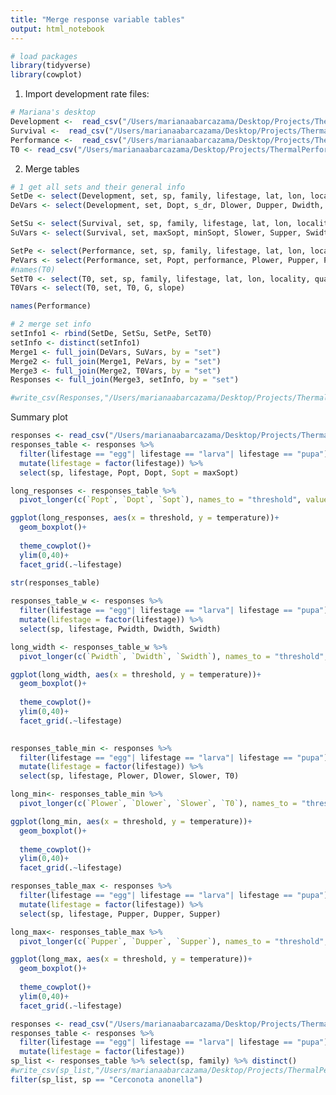 ```yaml
---
title: "Merge response variable tables"
output: html_notebook
---
```



```r
# load packages
library(tidyverse)
library(cowplot)

```

1. Import development rate files:
```r
# Mariana's desktop
Development <-  read_csv("/Users/marianaabarcazama/Desktop/Projects/ThermalPerformance/Development.csv")
Survival <-  read_csv("/Users/marianaabarcazama/Desktop/Projects/ThermalPerformance/Survival.csv")
Performance <-  read_csv("/Users/marianaabarcazama/Desktop/Projects/ThermalPerformance/PerformanceS.csv")
T0 <- read_csv("/Users/marianaabarcazama/Desktop/Projects/ThermalPerformance/T0-G.csv")
```


2. Merge tables 
```r
# 1 get all sets and their general info
SetDe <- select(Development, set, sp, family, lifestage, lat, lon, locality, quality)
DeVars <- select(Development, set, Dopt, s_dr, Dlower, Dupper, Dwidth, Max_dr)

SetSu <- select(Survival, set, sp, family, lifestage, lat, lon, locality, quality)
SuVars <- select(Survival, set, maxSopt, minSopt, Slower, Supper, Swidth, maxSurvival)

SetPe <- select(Performance, set, sp, family, lifestage, lat, lon, locality, quality)
PeVars <- select(Performance, set, Popt, performance, Plower, Pupper, Pwidth)
#names(T0)
SetT0 <- select(T0, set, sp, family, lifestage, lat, lon, locality, quality)
T0Vars <- select(T0, set, T0, G, slope)

names(Performance)

# 2 merge set info
setInfo1 <- rbind(SetDe, SetSu, SetPe, SetT0)
setInfo <- distinct(setInfo1)
Merge1 <- full_join(DeVars, SuVars, by = "set")
Merge2 <- full_join(Merge1, PeVars, by = "set")
Merge3 <- full_join(Merge2, T0Vars, by = "set")
Responses <- full_join(Merge3, setInfo, by = "set")

```


```r
#write_csv(Responses,"/Users/marianaabarcazama/Desktop/Projects/ThermalPerformance/ThermalResponsesTable.csv")
```

Summary plot
```r
responses <- read_csv("/Users/marianaabarcazama/Desktop/Projects/ThermalPerformance/ThermalResponsesTable.csv")
responses_table <- responses %>% 
  filter(lifestage == "egg"| lifestage == "larva"| lifestage == "pupa") %>% 
  mutate(lifestage = factor(lifestage)) %>% 
  select(sp, lifestage, Popt, Dopt, Sopt = maxSopt)

long_responses <- responses_table %>% 
  pivot_longer(c(`Popt`, `Dopt`, `Sopt`), names_to = "threshold", values_to = "temperature")

ggplot(long_responses, aes(x = threshold, y = temperature))+
  geom_boxplot()+
  
  theme_cowplot()+
  ylim(0,40)+
  facet_grid(.~lifestage)
  
str(responses_table)

```



```r
responses_table_w <- responses %>% 
  filter(lifestage == "egg"| lifestage == "larva"| lifestage == "pupa") %>% 
  mutate(lifestage = factor(lifestage)) %>% 
  select(sp, lifestage, Pwidth, Dwidth, Swidth)

long_width <- responses_table_w %>% 
  pivot_longer(c(`Pwidth`, `Dwidth`, `Swidth`), names_to = "threshold", values_to = "temperature")

ggplot(long_width, aes(x = threshold, y = temperature))+
  geom_boxplot()+
  
  theme_cowplot()+
  ylim(0,40)+
  facet_grid(.~lifestage)
  

```

```r
responses_table_min <- responses %>% 
  filter(lifestage == "egg"| lifestage == "larva"| lifestage == "pupa") %>% 
  mutate(lifestage = factor(lifestage)) %>% 
  select(sp, lifestage, Plower, Dlower, Slower, T0)

long_min<- responses_table_min %>% 
  pivot_longer(c(`Plower`, `Dlower`, `Slower`, `T0`), names_to = "threshold", values_to = "temperature")

ggplot(long_min, aes(x = threshold, y = temperature))+
  geom_boxplot()+
  
  theme_cowplot()+
  ylim(0,40)+
  facet_grid(.~lifestage)
```

```r
responses_table_max <- responses %>% 
  filter(lifestage == "egg"| lifestage == "larva"| lifestage == "pupa") %>% 
  mutate(lifestage = factor(lifestage)) %>% 
  select(sp, lifestage, Pupper, Dupper, Supper)

long_max<- responses_table_max %>% 
  pivot_longer(c(`Pupper`, `Dupper`, `Supper`), names_to = "threshold", values_to = "temperature")

ggplot(long_max, aes(x = threshold, y = temperature))+
  geom_boxplot()+
  
  theme_cowplot()+
  ylim(0,40)+
  facet_grid(.~lifestage)

```

```r
responses <- read_csv("/Users/marianaabarcazama/Desktop/Projects/ThermalPerformance/ThermalResponsesTable.csv")
responses_table <- responses %>% 
  filter(lifestage == "egg"| lifestage == "larva"| lifestage == "pupa") %>% 
  mutate(lifestage = factor(lifestage))
sp_list <- responses_table %>% select(sp, family) %>% distinct()
#write_csv(sp_list,"/Users/marianaabarcazama/Desktop/Projects/ThermalPerformance/SpeciesList.csv")
filter(sp_list, sp == "Cerconota anonella")
```

